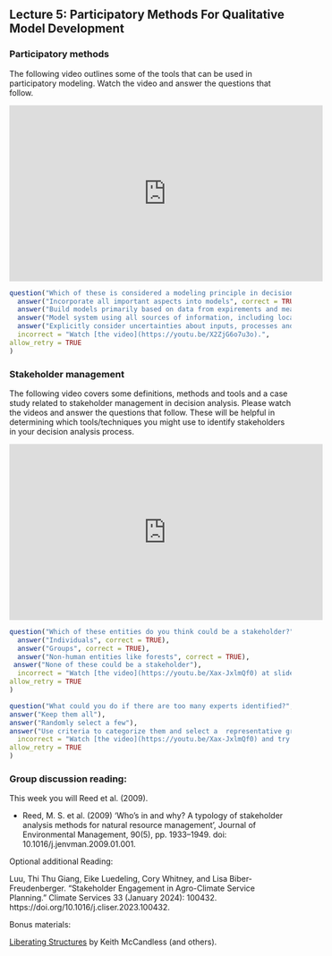 ## Lecture 5: Participatory Methods For Qualitative Model Development {#participatory_methods}
<!-- [Participatory methods](#participatory_methods) -->

### Participatory methods

The following video outlines some of the tools that can be used in participatory modeling. Watch the video and answer the questions that follow. 

<iframe width="560" height="315" src="https://www.youtube.com/embed/X2ZjG6o7u3o" frameborder="0" allowfullscreen></iframe>


```r
question("Which of these is considered a modeling principle in decision analysis?",
  answer("Incorporate all important aspects into models", correct = TRUE),
  answer("Build models primarily based on data from expirements and measurements"),
  answer("Model system using all sources of information, including local and expert knowledge", correct = TRUE),
  answer("Explicitly consider uncertainties about inputs, processes and outputs", correct = TRUE),
  incorrect = "Watch [the video](https://youtu.be/X2ZjG6o7u3o).",
allow_retry = TRUE
)
```


<!-- Future question: Why might it be useful to think about 'the fox and the hedgehog' when hosting participatory model building workshops?" -->

### Stakeholder management

The following video covers some definitions, methods and tools and a case study related to stakeholder management in decision analysis. Please watch the videos and answer the questions that follow. These will be helpful in determining which tools/techniques you might use to identify stakeholders in your decision analysis process.

<!-- THis will also work, but not in html ![](https://youtu.be/Xax-JxlmQf0) -->

<!-- Note that the youtube link needs to begin with https://www.youtube.com/embed/ -->

<iframe width="560" height="315" src="https://www.youtube.com/embed/Xax-JxlmQf0" frameborder="0" allowfullscreen></iframe>

```r
question("Which of these entities do you think could be a stakeholder?",
  answer("Individuals", correct = TRUE),
  answer("Groups", correct = TRUE),
  answer("Non-human entities like forests", correct = TRUE),
 answer("None of these could be a stakeholder"),
  incorrect = "Watch [the video](https://youtu.be/Xax-JxlmQf0) at slide 6 and try again.",
allow_retry = TRUE
)
```


```r
question("What could you do if there are too many experts identified?",
answer("Keep them all"),
answer("Randomly select a few"),
answer("Use criteria to categorize them and select a  representative group", correct = TRUE),
  incorrect = "Watch [the video](https://youtu.be/Xax-JxlmQf0) and try again.",
allow_retry = TRUE
)
```

<!-- ### Bonus: Plot the stakeholder analysis in R -->

<!-- Plot stakeholders' experience, availability and expertise in decision analysis with the `ggplot2` `ggrepel` `ggthemes` libraries [@R-ggplot2; @R-ggrepel; @R-ggthemes]. Use the stakeholder data set from our git repository. To run this on your machine, save [this raw csv file](https://raw.githubusercontent.com/CWWhitney/Decision_Analysis_Course/main/data/stakeholder.csv) as `.csv` to your local `.RProj` directory. Then use `stakeholder<-read.csv("stakeholder.csv")` to load the data to your R environment and save it as `stakeholder`.  -->

<!-- ```{r stakeholder-management-01, exercise=TRUE} -->

<!-- ggplot(data = stakeholder, aes(x = Experience,  -->
<!--                                y = Availability,  -->
<!--                                label = stakeholders,  -->
<!--                                color = Expertise)) +  -->
<!--   geom_point(aes(shape=Gender)) + -->
<!--   xlab("Relevant Experience") + -->

<!--  #label names of stakeholders and expand space to show full names -->
<!--   scale_x_continuous(labels = paste(seq(0, 5, by = 1)),  -->
<!--                      breaks = seq(0, 5, by = 1),  -->
<!--                      limits = c(0, 5), -->
<!--                      expand = c(0, 1)) + -->
<!--   scale_y_continuous(labels = paste(seq(0, 5, by = 1)),  -->
<!--                      breaks = seq(0, 5, by = 1),  -->
<!--                      limits = c(0, 5), -->
<!--                      expand = c(0, 1)) + -->
<!--   theme(plot.margin = unit(c(1, 1, 1, 1), "cm")) + -->
<!--   theme(legend.position = "none") + -->

<!-- # Create line to categorize stakeholders -->
<!--   geom_hline(yintercept=2.5, color="white", size=2) + -->
<!--   geom_vline(xintercept=2.5, color="white", size=2) + -->

<!-- # Show all names of overlapped values -->
<!--   geom_text_repel(box.padding = 0.3, max.overlaps = Inf, size = 3) + -->
<!--   annotate("text", label = "Potential core experts", -->
<!--     x = 4.5, y = 3.2, size = 5, color = "grey48") + -->
<!--   annotate("text", label = "Resource persons", -->
<!--            x = 4.5, y = 0.25, size = 5, color = "grey48") -->
<!-- ``` -->

<!-- Learn more about using names and [overlapped values](https://ggrepel.slowkow.com/articles/examples.html). -->

### Group discussion reading: 

This week you will Reed et al. (2009). 

- Reed, M. S. et al. (2009) ‘Who's in and why? A typology of stakeholder analysis methods for natural resource management’, Journal of Environmental Management, 90(5), pp. 1933–1949. doi: 10.1016/j.jenvman.2009.01.001.

Optional additional Reading: 

Luu, Thi Thu Giang, Eike Luedeling, Cory Whitney, and Lisa Biber-Freudenberger. “Stakeholder Engagement in Agro-Climate Service Planning.” Climate Services 33 (January 2024): 100432. https://doi.org/10.1016/j.cliser.2023.100432.

Bonus materials: 

[Liberating Structures](http://www.liberatingstructures.com/) by Keith McCandless (and others). 